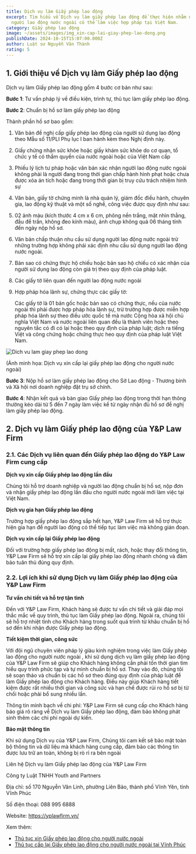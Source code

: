 ```yaml
---
title: Dịch vụ làm Giấy phép lao động
excerpt: Tìm hiểu về Dịch vụ làm giấy phép lao động để thực hiện nhằm đảm bảo
  người lao động nước ngoài có thể làm việc hợp pháp tại Việt Nam.
category: Giấy phép lao động
image: ~/assets/images/img_xin-cap-lai-giay-phep-lao-dong.png
publishDate: 2024-10-15T15:07:00.000Z
author: Luật sư Nguyễn Văn Thành
rating: 5
---
```

## 1. Giới thiệu về Dịch vụ làm Giấy phép lao động 

Dịch vụ làm Giấy phép lao động gồm 4 bước cơ bản như sau:

**Bước 1**: Tư vấn pháp lý về điều kiện, trình tự, thủ tục làm giấy phép lao động.

**Bước 2**: Chuẩn bị hồ sơ làm giấy phép lao động

Thành phần hồ sơ bao gồm:

1. Văn bản đề nghị cấp giấy phép lao động của người sử dụng lao động theo Mẫu số 11/PLI Phụ lục I ban hành kèm theo Nghị định này.
2. Giấy chứng nhận sức khỏe hoặc giấy khám sức khỏe do cơ quan, tổ chức y tế có thẩm quyền của nước ngoài hoặc của Việt Nam cấp
3. Phiếu lý lịch tư pháp hoặc văn bản xác nhận người lao động nước ngoài không phải là người đang trong thời gian chấp hành hình phạt hoặc chưa được xóa án tích hoặc đang trong thời gian bị truy cứu trách nhiệm hình sự
4. Văn bản, giấy tờ chứng minh là nhà quản lý, giám đốc điều hành, chuyên gia, lao động kỹ thuật và một số nghề, công việc được quy định như sau:
5. 02 ảnh màu (kích thước 4 cm x 6 cm, phông nền trắng, mặt nhìn thẳng, đầu để trần, không đeo kính màu), ảnh chụp không quá 06 tháng tính đến ngày nộp hồ sơ.
6. Văn bản chấp thuận nhu cầu sử dụng người lao động nước ngoài trừ những trường hợp không phải xác định nhu cầu sử dụng người lao động nước ngoài.
7. Bản sao có chứng thực hộ chiếu hoặc bản sao hộ chiếu có xác nhận của người sử dụng lao động còn giá trị theo quy định của pháp luật.
8. Các giấy tờ liên quan đến người lao động nước ngoài
9. Hợp pháp hóa lãnh sự, chứng thực các giấy tờ:

   Các giấy tờ là 01 bản gốc hoặc bản sao có chứng thực, nếu của nước ngoài thì phải được hợp pháp hóa lãnh sự, trừ trường hợp được miễn hợp pháp hóa lãnh sự theo điều ước quốc tế mà nước Cộng hòa xã hội chủ nghĩa Việt Nam và nước ngoài liên quan đều là thành viên hoặc theo nguyên tắc có đi có lại hoặc theo quy định của pháp luật; dịch ra tiếng Việt và công chứng hoặc chứng thực heo quy định của pháp luật Việt Nam.

![Dich vu lam giay phep lao dong](~/assets/images/giay-phep-lao-dong.webp "Dich vu lam giay phep lao dong")

(Ảnh minh họa: Dịch vụ xin cấp lại giấy phép lao động cho người nước ngoài) 

**Bước 3**: Nộp hồ sơ làm giấy phép lao động cho Sở Lao động - Thương binh và Xã hội nơi doanh nghiệp đặt trụ sở chính.

**Bước 4**: Nhận kết quả và bàn giao Giấy phép lao động trong thời hạn thông thường kéo dài từ 5 đến 7 ngày làm việc kể từ ngày nhận đủ hồ sơ đề nghị làm giấy phép lao động.

## 2. Dịch vụ làm Giấy phép lao động của Y&P Law Firm

### 2.1. Các Dịch vụ liên quan đến Giấy phép lao động do Y&P Law Firm cung cấp

**Dịch vụ xin cấp Giấy phép lao động lần đầu**

Chúng tôi hỗ trợ doanh nghiệp và người lao động chuẩn bị hồ sơ, nộp đơn và nhận giấy phép lao động lần đầu cho người nước ngoài mới làm việc tại Việt Nam.

**Dịch vụ gia hạn Giấy phép lao động**

Trường hợp giấy phép lao động sắp hết hạn, Y&P Law Firm sẽ hỗ trợ thực hiện gia hạn để người lao động có thể tiếp tục làm việc mà không gián đoạn.

**Dịch vụ xin cấp lại Giấy phép lao động**

Đối với trường hợp giấy phép lao động bị mất, rách, hoặc thay đổi thông tin, Y&P Law Firm sẽ hỗ trợ xin cấp lại giấy phép lao động nhanh chóng và đảm bảo tuân thủ đúng quy định.

### 2.2. Lợi ích khi sử dụng Dịch vụ làm Giấy phép lao động của Y&P Law Firm

**Tư vấn chi tiết và hỗ trợ tận tình**

Đến với Y&P Law Firm, Khách hàng sẽ được tư vấn chi tiết và giải đáp mọi thắc mắc về quy trình, thủ tục làm Giấy phép lao động. Ngoài ra, chúng tôi sẽ hỗ trợ nhiệt tình cho Khách hàng trong suốt quá trình từ khâu chuẩn bị hồ sơ đến khi nhận được Giấy phép lao động. 

**Tiết kiệm thời gian, công sức**

Với đội ngũ chuyên viên pháp lý giàu kinh nghiệm trong việc làm Giấy phép lao động cho người nước ngoài , khi sử dụng dịch vụ làm giấy phép lao động của Y&P Law Firm sẽ giúp cho Khách hàng không cần phải tốn thời gian tìm hiểu quy trình phức tạp và tự mình chuẩn bị hồ sơ. Thay vào đó, chúng tôi sẽ soạn thảo và chuẩn bị các hồ sơ theo đúng quy định của pháp luật để làm Giấy phép lao động cho Khách hàng. Điều này giúp Khách hàng tiết kiệm được rất nhiều thời gian và công sức và hạn chế được rủi ro hồ sơ bị từ chối hoặc phải bổ sung nhiều lần.

Thông tin minh bạch về chi phí: Y&P Law Firm sẽ cung cấp cho Khách hàng báo giá rõ ràng về Dịch vụ làm Giấy phép lao động, đảm bảo không phát sinh thêm các chi phí ngoài dự kiến.

**Bảo mật thông tin**

Khi sử dụng Dịch vụ của Y&P Law Firm, Chúng tôi cam kết sẽ bảo mật toàn bộ thông tin và dữ liệu mà khách hàng cung cấp, đảm bảo các thông tin được lưu trữ an toàn, không bị rò rỉ ra bên ngoài

Liên hệ Dịch vụ làm Giấy phép lao động của Y&P Law Firm

Công ty Luật TNHH Youth and Partners

Địa chỉ: số 170 Nguyễn Văn Linh, phường Liên Bảo, thành phố Vĩnh Yên, tỉnh Vĩnh Phúc

Số điện thoại: 088 995 6888

Website: https://yplawfirm.vn/

Xem thêm: 

* [Thủ tục xin Giấy phép lao động cho người nước ngoài](https://vinhphuclawyers.vn/kien-thuc-phap-ly/lao-dong/thu-tuc-xin-giay-phep-lao-dong-cho-nguoi-nuoc-ngoai-36029.htm)
* [Thủ tục cấp lại Giấy phép lao động cho người nước ngoài tại Vĩnh Phúc](https://vinhphuclawyers.vn/dich-vu-phap-ly/lao-dong/thu-tuc-cap-lai-giay-phep-lao-dong-cho-nguoi-nuoc-ngoai-tai-vinh-phuc-32271.htm)
